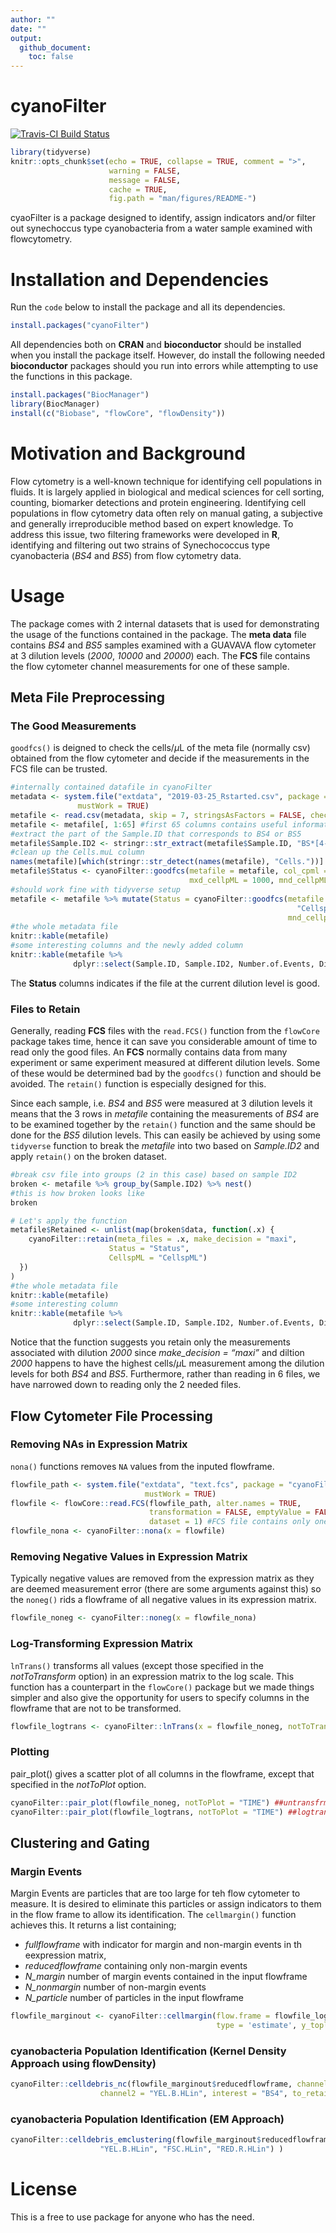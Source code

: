 ```yaml
---
author: ""
date: ""
output: 
  github_document:
    toc: false
---
```


# cyanoFilter

[![Travis-CI Build Status](https://travis-ci.org/fomotis/cyanoFilter.svg?branch=master)](https://travis-ci.org/fomotis/cyanoFilter)

```r
library(tidyverse)
knitr::opts_chunk$set(echo = TRUE, collapse = TRUE, comment = ">",
                      warning = FALSE, 
                      message = FALSE, 
                      cache = TRUE,
                      fig.path = "man/figures/README-")
```

cyaoFilter is a package designed to identify, assign indicators and/or filter out synechoccus type cyanobacteria from a water sample examined with flowcytometry.

# Installation and Dependencies

Run the `code` below to install the package and all its dependencies.

```r
install.packages("cyanoFilter")
```

All dependencies both on **CRAN** and **bioconductor** should be installed when you install the package itself. However, do install the following needed **bioconductor** packages should you run into errors while attempting to use the functions in this package.

```r
install.packages("BiocManager")
library(BiocManager)
install(c("Biobase", "flowCore", "flowDensity"))
```



# Motivation and Background

Flow cytometry is a well-known technique for identifying cell populations in fluids. It is largely applied in biological and medical sciences for cell sorting, counting, biomarker detections and protein engineering.  Identifying cell populations in flow cytometry data often rely on manual gating, a subjective and generally irreproducible method based on expert knowledge. To address this issue, two filtering frameworks were developed in **R**, identifying and filtering out two strains of Synechococcus type cyanobacteria (*BS4* and *BS5*) from flow cytometry data. 

# Usage

The package comes with 2 internal datasets that is used for demonstrating the usage of the functions contained in the package. The **meta data** file contains *BS4* and *BS5* samples examined with a GUAVAVA flow cytometer at 3 dilution levels (*2000*, *10000* and *20000*) each. The **FCS** file contains the flow cytometer channel measurements for one of these sample.

## Meta File Preprocessing

### The Good Measurements 

`goodfcs()` is deigned to check the cells/$\mu$L of the meta file (normally csv) obtained from the flow cytometer and decide if the measurements in the FCS file can be trusted. 

```r
#internally contained datafile in cyanoFilter
metadata <- system.file("extdata", "2019-03-25_Rstarted.csv", package = "cyanoFilter",
               mustWork = TRUE)
metafile <- read.csv(metadata, skip = 7, stringsAsFactors = FALSE, check.names = TRUE)
metafile <- metafile[, 1:65] #first 65 columns contains useful information
#extract the part of the Sample.ID that corresponds to BS4 or BS5
metafile$Sample.ID2 <- stringr::str_extract(metafile$Sample.ID, "BS*[4-5]")
#clean up the Cells.muL column
names(metafile)[which(stringr::str_detect(names(metafile), "Cells."))] <- "CellspML"
metafile$Status <- cyanoFilter::goodfcs(metafile = metafile, col_cpml = "CellspML", 
                                        mxd_cellpML = 1000, mnd_cellpML = 50)
#should work fine with tidyverse setup
metafile <- metafile %>% mutate(Status = cyanoFilter::goodfcs(metafile = metafile, col_cpml = 
                                                                "CellspML", mxd_cellpML = 1000,
                                                              mnd_cellpML = 50))
#the whole metadata file
knitr::kable(metafile)
#some interesting columns and the newly added column
knitr::kable(metafile %>% 
              dplyr::select(Sample.ID, Sample.ID2, Number.of.Events, Dilution.Factor, CellspML, Status) )
```

The **Status** columns indicates if the file at the current dilution level is good.

### Files to Retain

Generally, reading **FCS** files with the `read.FCS()` function from the `flowCore` package takes time, hence it can save you considerable amount of time to read only the good files. An **FCS** normally contains data from many experiment or same experiment measured at different dilution levels. Some of these would be determined bad by the `goodfcs()` function and should be avoided. The `retain()` function is especially designed for this.

Since each sample, i.e. *BS4* and *BS5* were measured at 3 dilution levels it means that the 3 rows in *metafile* containing the measurements of *BS4* are to be examined together by the `retain()` function and the same should be done for the *BS5* dilution levels. This can easily be achieved by using some `tidyverse` function to break the *metafile* into two based on *Sample.ID2* and apply `retain()` on the broken dataset.  


```r
#break csv file into groups (2 in this case) based on sample ID2
broken <- metafile %>% group_by(Sample.ID2) %>% nest() 
#this is how broken looks like
broken

# Let's apply the function
metafile$Retained <- unlist(map(broken$data, function(.x) {
    cyanoFilter::retain(meta_files = .x, make_decision = "maxi",
                      Status = "Status", 
                      CellspML = "CellspML")
  })
)  
#the whole metadata file
knitr::kable(metafile)
#some interesting column
knitr::kable(metafile %>% 
              dplyr::select(Sample.ID, Sample.ID2, Number.of.Events, Dilution.Factor, CellspML, Status, Retained) )
```

Notice that the function suggests you retain only the measurements associated with dilution *2000* since *make_decision = "maxi"* and diltion *2000* happens to have the highest cells/$\mu$L measurement among the dilution levels for both *BS4* and *BS5*. Furthermore, rather than reading in 6 files, we have narrowed down to reading only the 2 needed files.

## Flow Cytometer File Processing

### Removing NAs in Expression Matrix

`nona()` functions removes `NA` values from the inputed flowframe.

```r
flowfile_path <- system.file("extdata", "text.fcs", package = "cyanoFilter",
                              mustWork = TRUE)
flowfile <- flowCore::read.FCS(flowfile_path, alter.names = TRUE,
                               transformation = FALSE, emptyValue = FALSE,
                               dataset = 1) #FCS file contains only one data object
flowfile_nona <- cyanoFilter::nona(x = flowfile)
```

### Removing Negative Values in Expression Matrix

Typically negative values are removed from the expression matrix as they are deemed measurement error (there are some arguments against this) so the `noneg()` rids a flowframe of all negative values in its expression matrix.

```r
flowfile_noneg <- cyanoFilter::noneg(x = flowfile_nona)
```


### Log-Transforming Expression Matrix

`lnTrans()` transforms all values (except those specified in the *notToTransform* option) in an expression matrix to the log scale. This function has a counterpart in the `flowCore()` package but we made things simpler and also give the opportunity for users to specify columns in the flowframe that are not to be transformed.

```r
flowfile_logtrans <- cyanoFilter::lnTrans(x = flowfile_noneg, notToTransform = c("SSC.W", "TIME"))
```

### Plotting

pair_plot() gives a scatter plot of all columns in the flowframe, except that specified in the *notToPlot* option. 

```r
cyanoFilter::pair_plot(flowfile_noneg, notToPlot = "TIME") ##untransfrmed
cyanoFilter::pair_plot(flowfile_logtrans, notToPlot = "TIME") ##logtransformed

```

## Clustering and Gating

### Margin Events

Margin Events are particles that are too large for teh flow cytometer to measure. It is desired to eliminate this particles or assign indicators to them in the flow frame to allow its identification. The `cellmargin()` function achieves this. It returns a list containing; 

- *fullflowframe* with indicator for margin and non-margin events in th eexpression matrix, 
- *reducedflowframe* containing only non-margin events
- *N_margin* number of margin events contained in the input flowframe
- *N_nonmargin* number of non-margin events
- *N_particle* number of particles in the input flowframe

```r
flowfile_marginout <- cyanoFilter::cellmargin(flow.frame = flowfile_logtrans, Channel = 'SSC.W',
                                              type = 'estimate', y_toplot = "FSC.HLin")
```

### cyanobacteria Population Identification (Kernel Density Approach using flowDensity)


```r

cyanoFilter::celldebris_nc(flowfile_marginout$reducedflowframe, channel1 = "RED.B.HLin",
                    channel2 = "YEL.B.HLin", interest = "BS4", to_retain = "refined" )
```

### cyanobacteria Population Identification (EM Approach)


```r

cyanoFilter::celldebris_emclustering(flowfile_marginout$reducedflowframe, channels =  c("RED.B.HLin",
                    "YEL.B.HLin", "FSC.HLin", "RED.R.HLin") )
```

# License

This is a free to use package for anyone who has the need.


